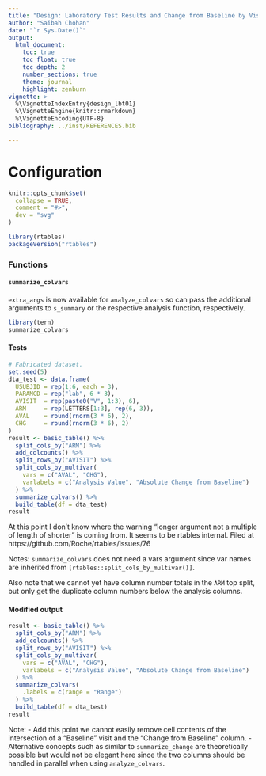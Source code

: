 ---
title: "Design: Laboratory Test Results and Change from Baseline by Visit (LBT01)"
author: "Saibah Chohan"
date: "`r Sys.Date()`"
output:
  html_document:
    toc: true
    toc_float: true
    toc_depth: 2
    number_sections: true
    theme: journal
    highlight: zenburn
vignette: >
  %\VignetteIndexEntry{design_lbt01}
  %\VignetteEngine{knitr::rmarkdown}
  %\VignetteEncoding{UTF-8}
bibliography: ../inst/REFERENCES.bib

---
Configuration
=============

```{r, include = FALSE}
knitr::opts_chunk$set(
  collapse = TRUE,
  comment = "#>",
  dev = "svg"
)
```

```{r setup}
library(rtables)
packageVersion("rtables")
```

### Functions

#### `summarize_colvars`

`extra_args` is now available for `analyze_colvars` so can pass the additional arguments
to `s_summary` or the respective analysis function, respectively.

```{r}
library(tern)
summarize_colvars

```


#### Tests

```{r test_summarize_colvars}
# Fabricated dataset.
set.seed(5)
dta_test <- data.frame(
  USUBJID = rep(1:6, each = 3),
  PARAMCD = rep("lab", 6 * 3),
  AVISIT  = rep(paste0("V", 1:3), 6),
  ARM     = rep(LETTERS[1:3], rep(6, 3)),
  AVAL    = round(rnorm(3 * 6), 2),
  CHG     = round(rnorm(3 * 6), 2)
)
result <- basic_table() %>%
  split_cols_by("ARM") %>%
  add_colcounts() %>%
  split_rows_by("AVISIT") %>%
  split_cols_by_multivar(
    vars = c("AVAL", "CHG"),
    varlabels = c("Analysis Value", "Absolute Change from Baseline")
  ) %>%
  summarize_colvars() %>%
  build_table(df = dta_test)
result
```

At this point I don't know where the warning "longer argument not a multiple of length of shorter"
is coming from. It seems to be rtables internal. Filed at https://github.com/Roche/rtables/issues/76

Notes: `summarize_colvars` does not need a vars argument since var names are inherited from `[rtables::split_cols_by_multivar()]`.

Also note that we cannot yet have column number totals in the `ARM` top split, but only get the duplicate
column numbers below the analysis columns.

#### Modified output

```{r application_02}
result <- basic_table() %>%
  split_cols_by("ARM") %>%
  add_colcounts() %>%
  split_rows_by("AVISIT") %>%
  split_cols_by_multivar(
    vars = c("AVAL", "CHG"),
    varlabels = c("Analysis Value", "Absolute Change from Baseline")
  ) %>%
  summarize_colvars(
    .labels = c(range = "Range")
  ) %>%
  build_table(df = dta_test)
result
```

Note:
- Add this point we cannot easily remove cell contents of the intersection of a "Baseline" visit
  and the "Change from Baseline" column.
- Alternative concepts such as similar to `summarize_change` are theoretically possible but
  would not be elegant here since the two columns should be handled in parallel when using
  `analyze_colvars`.
